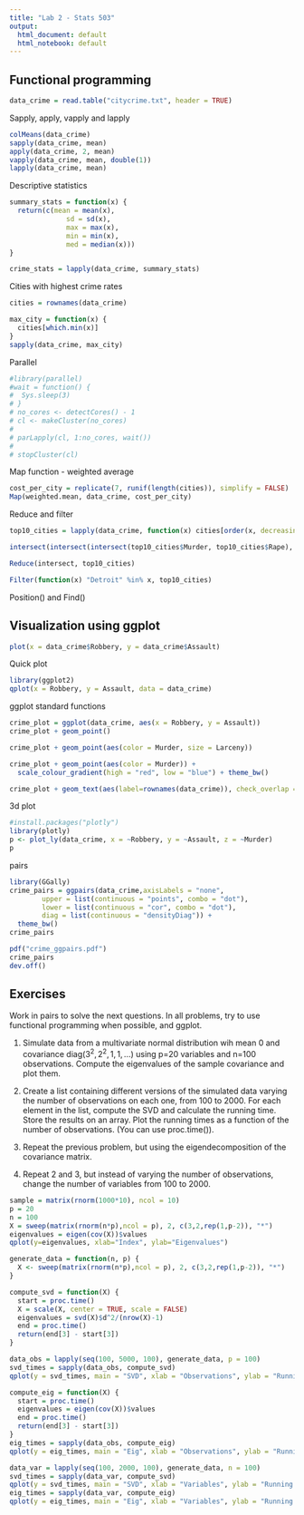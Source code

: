 ```yaml
---
title: "Lab 2 - Stats 503"
output:
  html_document: default
  html_notebook: default
---
```


## Functional programming


```r
data_crime = read.table("citycrime.txt", header = TRUE)
```

Sapply, apply, vapply and lapply
```r
colMeans(data_crime)
sapply(data_crime, mean)
apply(data_crime, 2, mean)
vapply(data_crime, mean, double(1))
lapply(data_crime, mean)

```

Descriptive statistics
```r
summary_stats = function(x) {
  return(c(mean = mean(x),
              sd = sd(x),
              max = max(x),
              min = min(x),
              med = median(x)))
}

crime_stats = lapply(data_crime, summary_stats)
```

Cities with highest crime rates
```r
cities = rownames(data_crime)

max_city = function(x) {
  cities[which.min(x)]
}
sapply(data_crime, max_city)
```

Parallel
```r
#library(parallel)
#wait = function() {
#  Sys.sleep(3)
# }
# no_cores <- detectCores() - 1
# cl <- makeCluster(no_cores)
# 
# parLapply(cl, 1:no_cores, wait())
# 
# stopCluster(cl)
```

Map function - weighted average
```r
cost_per_city = replicate(7, runif(length(cities)), simplify = FALSE) 
Map(weighted.mean, data_crime, cost_per_city)
```

Reduce and filter
```r
top10_cities = lapply(data_crime, function(x) cities[order(x, decreasing = T)[1:10]])

intersect(intersect(intersect(top10_cities$Murder, top10_cities$Rape), top10_cities$Robbery), top10_cities$Assault) #... and so on

Reduce(intersect, top10_cities)

Filter(function(x) "Detroit" %in% x, top10_cities)
```
Position() and Find()


## Visualization using ggplot


```r
plot(x = data_crime$Robbery, y = data_crime$Assault)
```

Quick plot
```r
library(ggplot2)
qplot(x = Robbery, y = Assault, data = data_crime)
```

ggplot standard functions
```r
crime_plot = ggplot(data_crime, aes(x = Robbery, y = Assault))
crime_plot + geom_point()
```

```r
crime_plot + geom_point(aes(color = Murder, size = Larceny))
```

```r
crime_plot + geom_point(aes(color = Murder)) + 
  scale_colour_gradient(high = "red", low = "blue") + theme_bw()

```


```r
crime_plot + geom_text(aes(label=rownames(data_crime)), check_overlap = TRUE)
```

3d plot
```r
#install.packages("plotly")
library(plotly)
p <- plot_ly(data_crime, x = ~Robbery, y = ~Assault, z = ~Murder)
p
```

pairs
```r
library(GGally)
crime_pairs = ggpairs(data_crime,axisLabels = "none",
        upper = list(continuous = "points", combo = "dot"),
        lower = list(continuous = "cor", combo = "dot"),
        diag = list(continuous = "densityDiag")) + 
  theme_bw()
crime_pairs
```


```r
pdf("crime_ggpairs.pdf")
crime_pairs
dev.off()
```

## Exercises

Work in pairs to solve the next questions. In all problems, try to use functional programming when possible, and ggplot.

1. Simulate data from a multivariate normal distribution wih mean 0 and covariance diag($3^2, 2^2,1,1,\ldots$) using p=20 variables and n=100 observations. Compute the eigenvalues of the sample covariance and plot them.

2. Create a list containing different versions of the simulated data varying the number of observations on each one, from 100 to 2000. For each element in the list, compute the SVD and calculate the running time. Store the results on an array. Plot the running times as a function of the number of observations. (You can use proc.time()).

3. Repeat the previous problem, but using the eigendecomposition of the covariance matrix.

4. Repeat 2 and 3, but instead of varying the number of observations, change the number of variables from 100 to 2000.

```r
sample = matrix(rnorm(1000*10), ncol = 10)
p = 20
n = 100
X = sweep(matrix(rnorm(n*p),ncol = p), 2, c(3,2,rep(1,p-2)), "*")
eigenvalues = eigen(cov(X))$values
qplot(y=eigenvalues, xlab="Index", ylab="Eigenvalues")
```





```r
generate_data = function(n, p) {
  X <- sweep(matrix(rnorm(n*p),ncol = p), 2, c(3,2,rep(1,p-2)), "*")
}

compute_svd = function(X) {
  start = proc.time()
  X = scale(X, center = TRUE, scale = FALSE)
  eigenvalues = svd(X)$d^2/(nrow(X)-1)
  end = proc.time()
  return(end[3] - start[3])
}

data_obs = lapply(seq(100, 5000, 100), generate_data, p = 100)
svd_times = sapply(data_obs, compute_svd) 
qplot(y = svd_times, main = "SVD", xlab = "Observations", ylab = "Running time")

```


```r
compute_eig = function(X) {
  start = proc.time()
  eigenvalues = eigen(cov(X))$values
  end = proc.time()
  return(end[3] - start[3])
}
eig_times = sapply(data_obs, compute_eig) 
qplot(y = eig_times, main = "Eig", xlab = "Observations", ylab = "Running time")
```

```r
data_var = lapply(seq(100, 2000, 100), generate_data, n = 100)
svd_times = sapply(data_var, compute_svd) 
qplot(y = svd_times, main = "SVD", xlab = "Variables", ylab = "Running time")
eig_times = sapply(data_var, compute_eig) 
qplot(y = eig_times, main = "Eig", xlab = "Variables", ylab = "Running time")
```

